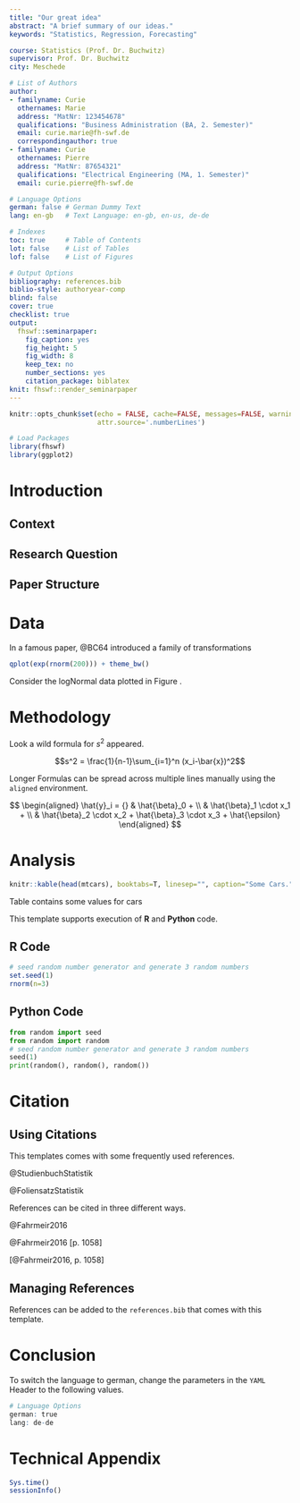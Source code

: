 ```yaml
---
title: "Our great idea"
abstract: "A brief summary of our ideas."
keywords: "Statistics, Regression, Forecasting"

course: Statistics (Prof. Dr. Buchwitz)
supervisor: Prof. Dr. Buchwitz
city: Meschede

# List of Authors
author:
- familyname: Curie
  othernames: Marie
  address: "MatNr: 123454678"
  qualifications: "Business Administration (BA, 2. Semester)"
  email: curie.marie@fh-swf.de
  correspondingauthor: true
- familyname: Curie
  othernames: Pierre
  address: "MatNr: 87654321"
  qualifications: "Electrical Engineering (MA, 1. Semester)"
  email: curie.pierre@fh-swf.de

# Language Options
german: false # German Dummy Text
lang: en-gb   # Text Language: en-gb, en-us, de-de

# Indexes
toc: true     # Table of Contents
lot: false    # List of Tables
lof: false    # List of Figures

# Output Options
bibliography: references.bib
biblio-style: authoryear-comp
blind: false
cover: true
checklist: true
output:
  fhswf::seminarpaper:
    fig_caption: yes
    fig_height: 5
    fig_width: 8
    keep_tex: no
    number_sections: yes
    citation_package: biblatex
knit: fhswf::render_seminarpaper
---
```


```r
knitr::opts_chunk$set(echo = FALSE, cache=FALSE, messages=FALSE, warning=FALSE, 
                      attr.source='.numberLines')

# Load Packages
library(fhswf)
library(ggplot2)
```


# Introduction

## Context

## Research Question

## Paper Structure

# Data 
In a famous paper, @BC64 introduced a family of transformations \dots

```r
qplot(exp(rnorm(200))) + theme_bw()
```

Consider the logNormal data plotted in Figure \ref{fig:histogram}.

# Methodology

Look a wild formula for $s^2$ appeared.

$$s^2 = \frac{1}{n-1}\sum_{i=1}^n (x_i-\bar{x})^2$$

Longer Formulas can be spread across multiple lines manually using the `aligned` environment.

$$
\begin{aligned}
\hat{y}_i = {} & \hat{\beta}_0 + \\
               & \hat{\beta}_1 \cdot x_1 +  \\
               & \hat{\beta}_2 \cdot x_2 + \hat{\beta}_3 \cdot x_3 + \hat{\epsilon}
\end{aligned}
$$

# Analysis

```r
knitr::kable(head(mtcars), booktabs=T, linesep="", caption="Some Cars.")
```

Table \ref{tab:cars} contains some values for cars \dots

This template supports execution of **R** and **Python** code.

## R Code

```r
# seed random number generator and generate 3 random numbers
set.seed(1)
rnorm(n=3)
```

## Python Code

```python
from random import seed
from random import random
# seed random number generator and generate 3 random numbers
seed(1)
print(random(), random(), random())
```

# Citation

## Using Citations

This templates comes with some frequently used references.

@StudienbuchStatistik

@FoliensatzStatistik

References can be cited in three different ways.

@Fahrmeir2016

@Fahrmeir2016[p. 1058]

[@Fahrmeir2016, p. 1058]

## Managing References

References can be added to the `references.bib` that comes with this template. 

# Conclusion

To switch the language to german, change the parameters in the `YAML` Header to the following values.

```r
# Language Options
german: true
lang: de-de 
```


\newpage
\singlespacing

# Technical Appendix {-}

```r
Sys.time()
sessionInfo()
```

